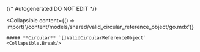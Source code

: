 {/* Autogenerated DO NOT EDIT  */}

<Collapsible
    content={() => import('/content/models/shared/valid_circular_reference_object/go.mdx')}
>
    ##### **Circular** `[]ValidCircularReferenceObject`
    <Collapsible.Break/>
</Collapsible>

